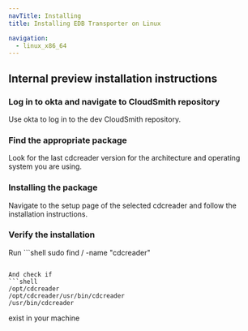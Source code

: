 ```yaml
---
navTitle: Installing
title: Installing EDB Transporter on Linux

navigation:
  - linux_x86_64
---
```


## Internal preview installation instructions

### Log in to okta and navigate to CloudSmith repository

Use okta to log in to the dev CloudSmith repository.

### Find the appropriate package

Look for the last cdcreader version for the architecture and operating system you are using.

### Installing the package

Navigate to the setup page of the selected cdcreader and follow the installation instructions.

### Verify the installation

Run ```shell
sudo find / -name "cdcreader"
```

And check if
```shell
/opt/cdcreader
/opt/cdcreader/usr/bin/cdcreader
/usr/bin/cdcreader
```
exist in your machine
